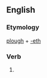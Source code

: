 ==English==

===Etymology===
[[plough]] + [[-eth]]

===Verb===
{{infl|en|verb form}}

# {{archaic third-person singular of|plough}}